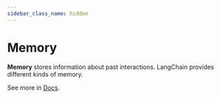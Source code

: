 ```yaml
---
sidebar_class_name: hidden
---
```


# Memory


**Memory** stores information about past interactions.
LangChain provides different kinds of memory.

See more in [Docs](/docs/modules/memory/).
